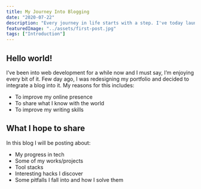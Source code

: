 ```yaml
---
title: My Journey Into Blogging
date: "2020-07-22"
description: "Every journey in life starts with a step. I've today launched my blog and I hope to enjoy every bit of it."
featuredImage: "../assets/first-post.jpg"
tags: ["Introduction"]
---
```


## Hello world!

I’ve been into web development for a while now and I must say, I’m enjoying every bit of it. Few day ago, I was redesigning my portfolio and decided to integrate a blog into it.
My reasons for this includes:

- To improve my online presence
- To share what I know with the world
- To improve my writing skills

## What I hope to share

In this blog I will be posting about:

- My progress in tech
- Some of my works/projects
- Tool stacks
- Interesting hacks I discover
- Some pitfalls I fall into and how I solve them
